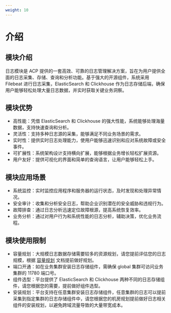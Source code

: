 ```yaml
---
weight: 10
---
```


# 介绍

## 模块介绍

日志模块是 ACP 提供的一套高效、可靠的日志管理解决方案，旨在为用户提供全面的日志采集、存储、查询和分析功能。基于强大的开源组件，系统采用 Filebeat 进行日志采集，ElasticSearch 和 Clickhouse 作为日志存储后端，确保用户能够轻松处理大量日志数据，并实时获取关键业务洞察。

## 模块优势

-  高性能：凭借 ElasticSearch 和 Clickhouse 的强大性能，系统能够处理海量数据，支持快速查询和分析。
-  灵活性：支持多种日志源的采集，能够满足不同业务场景的需求。
-  实时性：提供实时日志处理能力，使用户能够迅速识别和应对系统故障或安全事件。
-  可扩展性：系统架构设计支持横向扩展，能够根据业务增长轻松扩展资源。
-  用户友好：提供可视化的界面和简单的查询语言，让用户能够轻松上手。

## 模块应用场景

-  系统监控：实时监控应用程序和服务器的运行状态，及时发现和处理异常情况。
-  安全审计：收集和分析安全日志，帮助企业识别潜在的安全威胁和违规行为。
-  故障排查：通过日志分析迅速定位故障根源，提高系统恢复效率。
-  业务分析：通过对用户行为和系统性能的日志分析，辅助决策，优化业务流程。

## 模块使用限制

-  容量规划：大规模日志数据存储需要较多的资源规划，请您提前评估您的日志规模，根据 [容量规划](./architecture/capacity_planning.mdx) 文档提前做好规划。
-  端口开通：如在业务集群安装日志存储组件，需确保 global 集群可访问业务集群的 11780 端口号。
-  组件选型：平台提供了 ElasticSearch 和 Clickhouse 两种不同的日志存储组件，请您根据您的需要，提前做好组件选型。
-  安装规划：平台支持在任意集群安装日志存储组件，任意集群的日志可以提前采集到指定集群的日志存储组件中，请您根据您的机房规划提前做好日志相关组件的安装规划，以避免跨域流量导致的大量带宽成本。


